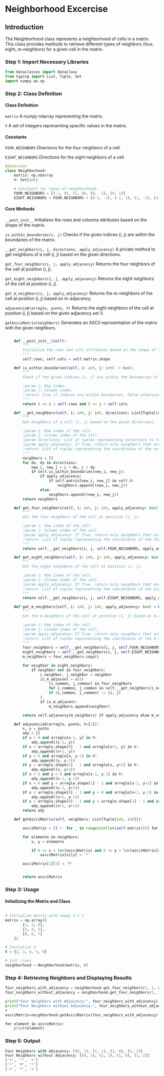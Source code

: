 
# Neighborhood Excercise

## Introduction

The Neighborhood class represents a neighborhood of cells in a matrix. This class provides methods to retrieve different types of neighbors (four, eight, m-neighbors) for a given cell in the matrix.

<Steps>

### Step 1: Import Necessary Libraries

```py
from dataclasses import dataclass
from typing import List, Tuple, Set
import numpy as np
```

### Step 2: Class Definition

#### Class Definition

`matrix`
A numpy ndarray representing the matrix.

`V`
A set of integers representing specific values in the matrix.

#### Constants

`FOUR_NEIGHBORS`
Directions for the four neighbors of a cell.

`EIGHT_NEIGHBORS`
Directions for the eight neighbors of a cell.

```python showLineNumbers
@dataclass
class Neighborhood:
    matrix: np.ndarray
    V: Set[int]

    # Constants for types of neighborhoods
    FOUR_NEIGHBORS = [(-1, 0), (1, 0), (0, -1), (0, 1)]
    EIGHT_NEIGHBORS = FOUR_NEIGHBORS + [(-1, -1), (-1, 1), (1, -1), (1, 1)]
```

#### Core Methods

`__post_init__`
Initializes the rows and columns attributes based on the shape of the matrix.

`is_within_boundaries(i, j)`
Checks if the given indices (i, j) are within the boundaries of the matrix.

`__get_neighbors(i, j, directions, apply_adjacency)`
A private method to get neighbors of a cell (i, j) based on the given directions.

`get_four_neighbors(i, j, apply_adjacency)`
Returns the four neighbors of the cell at position (i, j).

`get_eight_neighbors(i, j, apply_adjacency)`
Returns the eight neighbors of the cell at position (i, j).

`get_m_neighbors(i, j, apply_adjacency)`
Returns the m-neighbors of the cell at position (i, j) based on m-adjacency.

`adyacencia8(arreglo, punto, V)`
Returns the eight neighbors of the cell at position (i, j) based on the given adjacency set V.

`getAscciMatrix(neighbors)`
Generates an ASCII representation of the matrix with the given neighbors.

```python showLineNumbers

    def __post_init__(self):
        """
        Initialize the rows and cols attributes based on the shape of the matrix.
        """
        self.rows, self.cols = self.matrix.shape

    def is_within_boundaries(self, i: int, j: int) -> bool:
        """
        Check if the given indices (i, j) are within the boundaries of the matrix.

        :param i: Row index.
        :param j: Column index.
        :return: True if indices are within boundaries, False otherwise.
        """
        return 0 <= i < self.rows and 0 <= j < self.cols

    def __get_neighbors(self, i: int, j: int, directions: List[Tuple[int, int]], apply_adjacency: bool = False) -> List[Tuple[int, int]]:
        """
        Get neighbors of a cell (i, j) based on the given directions.

        :param i: Row index of the cell.
        :param j: Column index of the cell.
        :param directions: List of tuples representing directions to look for neighbors.
        :param apply_adjacency: If True, return only neighbors that are within set V.
        :return: List of tuples representing the coordinates of the neighbors.
        """
        neighbors = []
        for dx, dy in directions:
            new_i, new_j = i + dx, j + dy
            if self.is_within_boundaries(new_i, new_j):
                if apply_adjacency:
                    if self.matrix[new_i, new_j] in self.V:
                        neighbors.append((new_i, new_j))
                else:
                    neighbors.append((new_i, new_j))
        return neighbors

    def get_four_neighbors(self, i: int, j: int, apply_adjacency: bool = False) -> List[Tuple[int, int]]:
        """
        Get the four neighbors of the cell at position (i, j).

        :param i: Row index of the cell.
        :param j: Column index of the cell.
        :param apply_adjacency: If True, return only neighbors that are within set V.
        :return: List of tuples representing the coordinates of the four neighbors.
        """
        return self.__get_neighbors(i, j, self.FOUR_NEIGHBORS, apply_adjacency=apply_adjacency)

    def get_eight_neighbors(self, i: int, j: int, apply_adjacency: bool = False) -> List[Tuple[int, int]]:
        """
        Get the eight neighbors of the cell at position (i, j).

        :param i: Row index of the cell.
        :param j: Column index of the cell.
        :param apply_adjacency: If True, return only neighbors that are within set V.
        :return: List of tuples representing the coordinates of the eight neighbors.
        """
        return self.__get_neighbors(i, j, self.EIGHT_NEIGHBORS, apply_adjacency=apply_adjacency)

    def get_m_neighbors(self, i: int, j: int, apply_adjacency: bool = False) -> List[Tuple[int, int]]:
        """
        Get the m-neighbors of the cell at position (i, j) based on m-adjacency.

        :param i: Row index of the cell.
        :param j: Column index of the cell.
        :param apply_adjacency: If True, return only neighbors that are within set V.
        :return: List of tuples representing the coordinates of the m-neighbors.
        """
        four_neighbors = self.__get_neighbors(i, j, self.FOUR_NEIGHBORS, apply_adjacency=False)
        eight_neighbors = self.__get_neighbors(i, j, self.EIGHT_NEIGHBORS, apply_adjacency=False)
        m_neighbors = four_neighbors.copy()

        for neighbor in eight_neighbors:
            if neighbor not in four_neighbors:
                i_neighbor, j_neighbor = neighbor
                is_m_adjacent = all(
                    (i_common, j_common) in four_neighbors
                    for i_common, j_common in self.__get_neighbors(i_neighbor, j_neighbor, self.FOUR_NEIGHBORS, apply_adjacency=False)
                    if (i_common, j_common) != (i, j)
                )
                if is_m_adjacent:
                    m_neighbors.append(neighbor)

        return self.adjacency(m_neighbors) if apply_adjacency else m_neighbors

    def adyacencia8(arreglo, punto, V={1}):
        x, y = punto
        ady = []
        if x > 0 and arreglo[x-1, y] in V:
            ady.append((x-1, y))
        if x < arreglo.shape[0] - 1 and arreglo[x+1, y] in V:
            ady.append((x+1, y))
        if y > 0 and arreglo[x, y-1] in V:
            ady.append((x, y-1))
        if y < arreglo.shape[1] - 1 and arreglo[x, y+1] in V:
            ady.append((x, y+1))
        if x > 0 and y > 0 and arreglo[x-1, y-1] in V:
            ady.append((x-1, y-1))
        if x > 0 and y < arreglo.shape[1] - 1 and arreglo[x-1, y+1] in V:
            ady.append((x-1, y+1))
        if x < arreglo.shape[0] - 1 and y > 0 and arreglo[x+1, y-1] in V:
            ady.append((x+1, y-1))
        if x < arreglo.shape[0] - 1 and y < arreglo.shape[1] - 1 and arreglo[x+1, y+1] in V:
            ady.append((x+1, y+1))
        return ady

    def getAscciMatrix(self, neighbors: List[Tuple[int, int]]):

        ascciMatrix = [['+' for _ in range(int(len(self.matrix)))] for _ in range(int(len(self.matrix[1])))]

        for elemento in neighbors:
            x, y = elemento

            if 0 <= x < len(ascciMatrix) and 0 <= y < len(ascciMatrix[0]):
                ascciMatrix[x][y] = '*'

        ascciMatrix[1][1] = 'P'


        return ascciMatrix

```

### Step 3: Usage

#### Initializing the Matrix and Class

```python

# Initialize matrix with numpy 3 x 3
matrix = np.array([
        [1, 2, 0],
        [3, 4, 5],
        [0, 6, 7]
    ])

# Initialize V
V = {2, 3, 4, 5, 6}

# Init class
neighborhood = Neighborhood(matrix, V)

```

### Step 4: Retrieving Neighbors and Displaying Results

```python
four_neighbors_with_adjacency = neighborhood.get_four_neighbors(1, 1, apply_adjacency=True)
four_neighbors_without_adjacency = neighborhood.get_four_neighbors(1, 1)

print("Four Neighbors with Adjacency:", four_neighbors_with_adjacency)
print("Four Neighbors without Adjacency:", four_neighbors_without_adjacency)
#
ascciMatrix=neighborhood.getAscciMatrix(four_neighbors_with_adjacency)

for element in ascciMatrix:
    print(element)
```

### Step 5: Output

```python
Four Neighbors with Adjacency: [(0, 1), (2, 1), (1, 0), (1, 2)]
Four Neighbors without Adjacency: [(0, 1), (2, 1), (1, 0), (1, 2)]
['+', '*', '+']
['*', 'P', '*']
['+', '*', '+']
```

</Steps>
